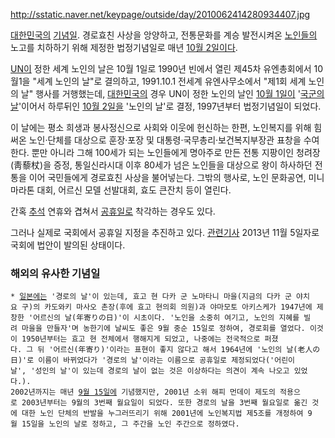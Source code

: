http://sstatic.naver.net/keypage/outside/day/2010062414280934407.jpg

[[대한민국]]의 [[기념일]]. 경로효친 사상을 앙양하고, 전통문화를 계승 발전시켜온 [[노인]]들의 노고를 치하하기 위해 제정한 법정기념일로 매년 [[10월 2일]]이다.

[[UN]]이 정한 세계 노인의 날은 10월 1일로 1990년 빈에서 열린 제45차 유엔총회에서 10월1을 "세계 노인의 날"로 결의하고, 1991.10.1 전세계 유엔사무소에서 "제1회 세계 노인의 날" 행사를 거행했는데, [[대한민국]]의 경우 UN이 정한 노인의 날인 [[10월 1일]]이 '[[국군의 날]]'이어서 하루뒤인 [[10월 2일]]을 '노인의 날'로 결정, 1997년부터 법정기념일이 되었다.

이 날에는 평소 희생과 봉사정신으로 사회와 이웃에 헌신하는 한편, 노인복지를 위해 힘써온 노인·단체를 대상으로 훈장·포장 및 대통령·국무총리·보건복지부장관 표창을 수여한다. 뿐만 아니라 그해 100세가 되는 노인들에게 명아주로 만든 전통 지팡이인 청려장(靑藜杖)을 증정, 통일신라시대 이후 80세가 넘은 노인들을 대상으로 왕이 하사하던 전통을 이어 국민들에게 경로효친 사상을 불어넣는다. 그밖의 행사로, 노인 문화공연, 미니마라톤 대회, 어르신 모델 선발대회, 효도 큰잔치 등이 열린다.

간혹 [[추석]] 연휴와 겹쳐서 [[공휴일]]로 착각하는 경우도 있다.

그러나 실제로 국회에서 공휴일 지정을 추진하고 있다. [http://news.naver.com/main/read.nhn?mode=LSD&mid=sec&sid1=100&oid=112&aid=0002504922 관련기사] 
2013년 11월 5일자로 국회에 법안이 발의된 상태이다.

=== 해외의 유사한 기념일 ===
 * [[일본]]에는 '경로의 날'이 있는데, 효고 현 다카 군 노마타니 마을(지금의 다카 군 야치요 구)의 카도와키 마사오 촌장(후에 효고 현의회 의원)과 야마모토 아키스케가 1947년에 제창한 '어르신의 날(年寄りの日)'이 시초이다. '노인을 소중히 여기고, 노인의 지혜를 빌려 마을을 만들자'며 농한기에 날씨도 좋은 9월 중순 15일로 정하여, 경로회를 열었다. 이것이 1950년부터는 효고 현 전체에서 행해지게 되었고, 나중에는 전국적으로 퍼졌다. 그 뒤 '어르신(年寄り)'이라는 표현이 좋지 않다고 해서 1964년에 '노인의 날(老人の日)'로 이름이 바뀌었다가 '경로의 날'이라는 이름으로 공휴일로 제정되었다('어린이날', '성인의 날'이 있는데 경로의 날이 없는 것은 이상하다는 의견이 계속 나오고 있었다.). 
 2002년까지는 매년 [[9월 15일]]에 기념했지만, 2001년 소위 해피 먼데이 제도의 적용으로 2003년부터는 9월의 3번째 월요일이 되었다. 또한 경로의 날을 3번째 월요일로 옮긴 것에 대한 노인 단체의 반발을 누그러뜨리기 위해 2001년에 노인복지법 제5조를 개정하여 9월 15일을 노인의 날로 정하고, 그 주간을 노인 주간으로 정하였다.

